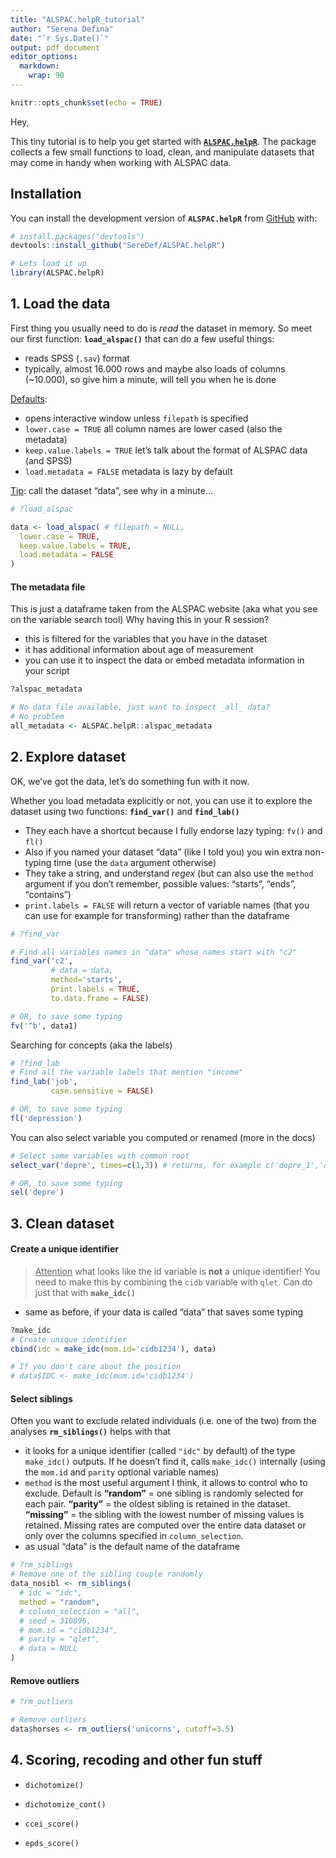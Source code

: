 ```yaml
---
title: "ALSPAC.helpR_tutorial"
author: "Serena Defina"
date: "`r Sys.Date()`"
output: pdf_document
editor_options: 
  markdown: 
    wrap: 90
---
```


```r
knitr::opts_chunk$set(echo = TRUE)
```

Hey,

This tiny tutorial is to help you get started with
[**`ALSPAC.helpR`**](https://github.com/SereDef/ALSPAC.helpR). The package collects a few
small functions to load, clean, and manipulate datasets that may come in handy when
working with ALSPAC data.

## Installation

You can install the development version of **`ALSPAC.helpR`** from
[GitHub](https://github.com/) with:

```r
# install.packages("devtools")
devtools::install_github("SereDef/ALSPAC.helpR")

# Lets load it up 
library(ALSPAC.helpR)
```

## 1. Load the data

First thing you usually need to do is *read* the dataset in memory. So meet our first
function: **`load_alspac()`** that can do a few useful things:

-   reads SPSS (`.sav`) format
-   typically, almost 16.000 rows and maybe also loads of columns (\~10.000), so give him
    a minute, will tell you when he is done

[Defaults]{.underline}:

-   opens interactive window unless `filepath` is specified
-   `lower.case = TRUE` all column names are lower cased (also the metadata)
-   `keep.value.labels = TRUE` let's talk about the format of ALSPAC data (and SPSS)
-   `load.metadata = FALSE` metadata is lazy by default

[Tip]{.underline}: call the dataset "data", see why in a minute...

```r
# ?load_alspac

data <- load_alspac( # filepath = NULL, 
  lower.case = TRUE,
  keep.value.labels = TRUE,
  load.metadata = FALSE
)
```

#### The metadata file

This is just a dataframe taken from the ALSPAC website (aka what you see on the variable
search tool) Why having this in your R session?

-   this is filtered for the variables that you have in the dataset
-   it has additional information about age of measurement
-   you can use it to inspect the data or embed metadata information in your script

```r
?alspac_metadata

# No data file available, just want to inspect _all_ data?
# No problem 
all_metadata <- ALSPAC.helpR::alspac_metadata
```

## 2. Explore dataset

OK, we've got the data, let's do something fun with it now.

Whether you load metadata explicitly or not, you can use it to explore the dataset using
two functions: **`find_var()`** and **`find_lab()`**

-   They each have a shortcut because I fully endorse lazy typing: `fv()` and `fl()`
-   Also if you named your dataset "data" (like I told you) you win extra non-typing time
    (use the `data` argument otherwise)
-   They take a string, and understand *regex* (but can also use the `method` argument if
    you don't remember, possible values: "starts", "ends", "contains")
-   `print.labels = FALSE` will return a vector of variable names (that you can use for
    example for transforming) rather than the dataframe

```r
# ?find_var

# Find all variables names in "data" whose names start with "c2"
find_var('c2', 
         # data = data,
         method='starts', 
         print.labels = TRUE,
         to.data.frame = FALSE)
```

```r
# OR, to save some typing 
fv('^b', data1)
```

Searching for concepts (aka the labels)

```r
# ?find_lab
# Find all the variable labels that mention "income"
find_lab('job', 
         case.sensitive = FALSE)
```

```r
# OR, to save some typing 
fl('depression')
```

You can also select variable you computed or renamed (more in the docs)

```r
# Select some variables with common root
select_var('depre', times=c(1,3)) # returns, for example c('depre_1','depre_3')

# OR, to save some typing 
sel('depre')
```

## 3. Clean dataset

#### Create a unique identifier

> [Attention]{.underline} what looks like the id variable is **not** a unique identifier!
> You need to make this by combining the `cidb` variable with `qlet`. Can do just that
> with **`make_idc()`**

-   same as before, if your data is called "data" that saves some typing

```r
?make_idc
# Create unique identifier
cbind(idc = make_idc(mom.id='cidb1234'), data)

# If you don't care about the position
# data$IDC <- make_idc(mom.id='cidb1234') 
```

#### Select siblings

Often you want to exclude related individuals (i.e. one of the two) from the analyses
**`rm_siblings()`** helps with that

-   it looks for a unique identifier (called `"idc"` by default) of the type `make_idc()`
    outputs. If he doesn't find it, calls `make_idc()` internally (using the `mom.id` and
    `parity` optional variable names)
-   `method` is the most useful argument I think, it allows to control who to exclude.
    Default is **"random"** = one sibling is randomly selected for each pair. **"parity"**
    = the oldest sibling is retained in the dataset. **"missing"** = the sibling with the
    lowest number of missing values is retained. Missing rates are computed over the
    entire data dataset or only over the columns specified in `column_selection`.
-   as usual "data" is the default name of the dataframe

```r
# ?rm_siblings
# Remove one of the sibling couple randomly
data_nosibl <- rm_siblings(
  # idc = "idc",
  method = "random",
  # column_selection = "all",
  # seed = 310896,
  # mom.id = "cidb1234",
  # parity = "qlet",
  # data = NULL
)
```

#### Remove outliers

```r
# ?rm_outliers

# Remove outliers 
data$horses <- rm_outliers('unicorns', cutoff=3.5)
```

## 4. Scoring, recoding and other fun stuff

-   `dichotomize()`

-   `dichotomize_cont()`

-   `ccei_score()`

-   `epds_score()`

